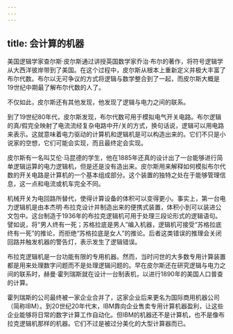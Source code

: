 ```yaml
---
---
---
```

title: 会计算的机器
---




美国逻辑学家查尔斯·皮尔斯通过讲授英国数学家乔治·布尔的著作，将符号逻辑学从大西洋彼岸带到了美国。在这个过程中，皮尔斯从根本上重新定义并极大丰富了布尔代数。布尔以无可争议的方式将逻辑与数学整合到了一起，而皮尔斯大概是19世纪中期最了解布尔代数的人了。

不仅如此，皮尔斯还有其他发现，他发现了逻辑与电力之间的联系。

到了19世纪80年代，皮尔斯发现，布尔代数可用于模拟电气开关电路。布尔逻辑的真/假完全映射了电流流经复杂电路中开/关的方式，换句话说，逻辑可以用电路来表示。这就意味着电力驱动的计算机和逻辑机是可以构造出来的。它们不只是小说家的空想，它们可能会实现，而且最终定会实现。

皮尔斯有一名叫艾伦·马昆德的学生，他在1885年还真的设计出了一台能够进行简单逻辑运算的电力逻辑机，但是还是没有造出来。皮尔斯用来解释如何模拟布尔代数的开关电路是计算机的一个基本组成部分。这个装置的独特之处在于能够管理信息，这一点和电流或机车完全不同。

机械开关为电回路所替代，使得计算设备的体积可以变得更小。事实上，第一台电力逻辑机是由本杰明·布拉克设计并制造出来的便携式装置，体积小到可以装进公文包中。这台制造于1936年的布拉克逻辑机可用于处理三段论形式的逻辑语句。譬如说，将“男人终有一死；苏格拉底是男人”编入机器，逻辑机可接受“苏格拉底终有一死”的推论，而拒绝“苏格拉底是女人”的推论。后者这类错误的推理会关闭回路并触发机器的警告灯，表示发生了逻辑错误。

布拉克逻辑机是一台功能有限的专用机器。然而，当时问世的大多数专用计算装置都是用来处理数字问题而不是处理逻辑问题的。早在皮尔斯还在研究逻辑与电力之间的联系时，赫曼·霍列瑞斯就在设计一台制表机，以进行1890年的美国人口普查的计算。

霍列瑞斯的公司最终被一家企业合并了，这家企业后来更名为国际商用机器公司（简称IBM）。到20世纪20年代末，IBM靠向企业售卖专用计算机器盈利，让这些企业能够将日常的数字计算工作自动化。但IBM的机器还不是计算机，也不是像布拉克逻辑机那样的机器。它们不过是被过分美化的大型计算器而已。